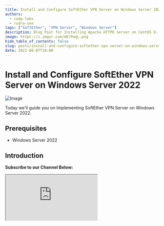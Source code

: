 ```yaml
---
title: Install and Configure SoftEther VPN Server on Windows Server 2022
authors:
  - comp-labs
  - rudra-sen
tags: ["SoftEther", "VPN Server", "Windows Server"]
description: Blog Post for Installing Apache HTTPD Server on CentOS 8.
image: https://i.imgur.com/mErPwqL.png
hide_table_of_contents: false
slug: posts/install-and-configure-softether-vpn-server-on-windows-server-2022
date: 2022-06-07T18:00
---
```


# Install and Configure SoftEther VPN Server on Windows Server 2022

![Image](/img/blog/)

Today we'll guide you on Implementing SoftEther VPN Server on Windows Server 2022.

<!-- truncate -->

## Prerequisites

- Windows Server 2022

## Introduction

**Subscribe to our Channel Below:**

<iframe
  src="https://complabs.in/html/subscribe.html"
  title="Subscribe Comp Labs"
  height="150"
></iframe>
